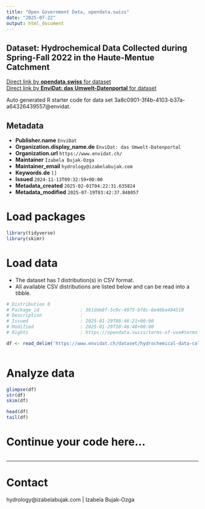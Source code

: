 ```yaml
---
title: "Open Government Data, opendata.swiss"
date: "2025-07-22"
output: html_document
---
```


## Dataset: Hydrochemical Data Collected during Spring-Fall 2022 in the Haute-Mentue Catchment



[Direct link by **opendata.swiss** for dataset](https://opendata.swiss/de/dataset/hydrochemical-data-collected-during-spring-fall-2022-in-the-haute-mentue-catchment)<br>
[Direct link by **EnviDat: das Umwelt-Datenportal** for dataset](https://www.envidat.ch/#/metadata/hydrochemical-data-collected-during-spring-fall-2022-in-the-haute-mentue-catchme)

Auto generated R starter code for data set 3a8c0901-3f4b-4103-b37a-a64326439557@envidat.

## Metadata

- **Publisher.name** `EnviDat`
- **Organization.display_name.de** `EnviDat: das Umwelt-Datenportal`
- **Organization.url** `https://www.envidat.ch/`
- **Maintainer** `Izabela Bujak-Ozga`
- **Maintainer_email** `hydrology@izabelabujak.com`
- **Keywords.de** `[]`
- **Issued** `2024-11-13T09:32:59+00:00`
- **Metadata_created** `2025-02-01T04:22:31.635824`
- **Metadata_modified** `2025-07-19T03:42:37.848057`


# Load packages

```r

library(tidyverse)
library(skimr)

```

# Load data

-   The dataset has 1 distribution(s) in CSV format.
-   All available CSV distributions are listed below and can be read into a tibble.

```r

# Distribution 0
# Package_id               : 361dde8f-5c9c-4975-bf8c-6e46ba404510
# Description              : 
# Issued                   : 2025-01-29T09:46:21+00:00
# Modified                 : 2025-01-29T10:46:48+00:00
# Rights                   : https://opendata.swiss/terms-of-use#terms_by

df <- read_delim('https://www.envidat.ch/dataset/hydrochemical-data-collected-during-spring-fall-2022-in-the-haute-mentue-catchme/resource/3f2442e8-55d0-4966-82fe-a5c65ba5a8a2')



```

# Analyze data

```r

glimpse(df)
str(df)
skim(df)

head(df)
tail(df)

```

# Continue your code here...

```r

```

------------------------------------------------------------------------

# Contact

hydrology@izabelabujak.com | Izabela Bujak-Ozga
